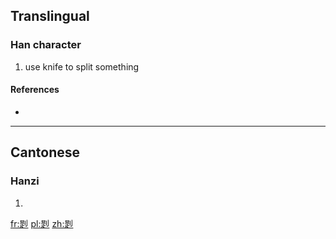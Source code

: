 ==Translingual==

===Han character===
{{Han char|rn=18|rad=刀|as=09|sn=11|four=|canj=日人中弓 (AOLN)|ids=⿺[[是]][[刂]]}}

# use knife to split something

====References====
* {{Han ref|kx=0142.100|hdz=10348.040|uh=34F3|ud=13555}}

----

==Cantonese==

===Hanzi===
{{yue-hanzi|jyut=[[dai1]]|y=dai1}}

# {{defn|lang=yue|sort=刀09}}

[[fr:㓳]]
[[pl:㓳]]
[[zh:㓳]]